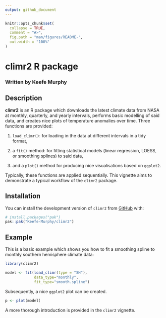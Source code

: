 ```yaml
---
output: github_document
---
```


<!-- README.md is generated from README.Rmd. Please edit that file -->

```r
knitr::opts_chunk$set(
  collapse = TRUE,
  comment = "#>",
  fig.path = "man/figures/README-",
  out.width = "100%"
)
```

# climr2 R package
### Written by Keefe Murphy

<!-- badges: start -->
<!-- badges: end -->

## Description

__climr2__ is an R package which downloads the latest climate data from NASA at monthly, quarterly, and yearly intervals, performs basic modelling of said data, and creates nice plots of temperature anomalies over time. Three functions are provided:

  1. `load_climr()`: for loading in the data at different intervals in a tidy format,
  
  2. a `fit()` method: for fitting statistical models (linear regression, LOESS, or smoothing splines) to said data,
  
  3. and a `plot()` method for producing nice visualisations based on `ggplot2`.
  
Typically, these functions are applied sequentially. This vignette aims to demonstrate a typical workflow of the `climr2` package.

## Installation

You can install the development version of `climr2` from [GitHub](https://github.com/) with:

``` r
# install.packages("pak")
pak::pak("Keefe-Murphy/climr2")
```

## Example

This is a basic example which shows you how to fit a smoothing spline to monthly southern hemisphere climate data:

```r
library(climr2)

model <- fit(load_climr(type = "SH"), 
             data_type="monthly", 
             fit_type="smooth.spline")
```

Subsequently, a nice `ggplot2` plot can be created.

```r
p <- plot(model)
```

A more thorough introduction is provided in the `climr2` vignette.
